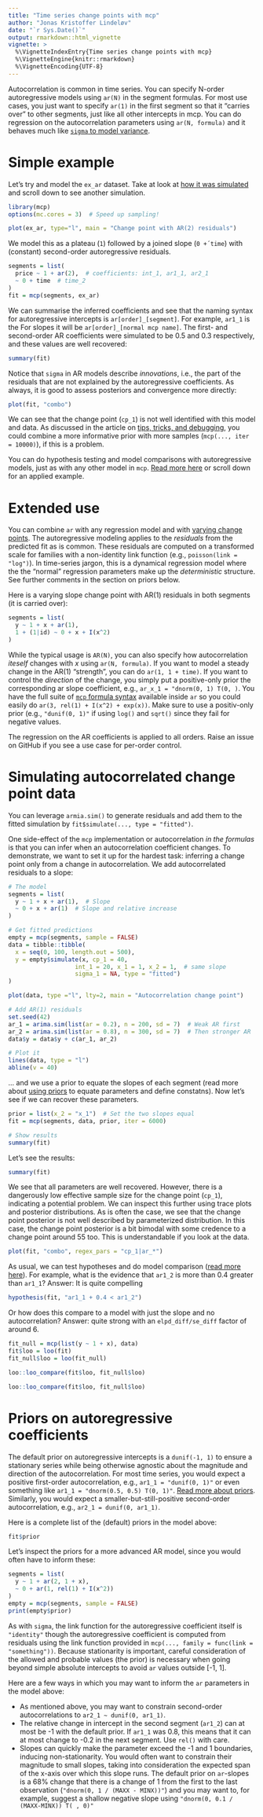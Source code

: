 ```yaml
---
title: "Time series change points with mcp"
author: "Jonas Kristoffer Lindeløv"
date: "`r Sys.Date()`"
output: rmarkdown::html_vignette
vignette: >
  %\VignetteIndexEntry{Time series change points with mcp}
  %\VignetteEngine{knitr::rmarkdown}
  %\VignetteEncoding{UTF-8}
---
```


<!--
 * Compute fit and interpret it
 * Warnings
 * Make a demo dataset and add to README
-->

Autocorrelation is common in time series. You can specify N-order autoregressive models using `ar(N)` in the segment formulas. For most use cases, you just want to specify `ar(1)` in the first segment so that it "carries over" to other segments, just like all other intercepts in mcp. You can do regression on the autocorrelation parameters using `ar(N, formula)` and it behaves much like [`sigma` to model variance](../articles/variance.html).


# Simple example
Let's try and model the `ex_ar` dataset. Take at look at [how it was simulated](https://github.com/lindeloev/mcp/tree/master/data-raw/ex_ar.R) and scroll down to see another simulation.

```r
library(mcp)
options(mc.cores = 3)  # Speed up sampling!

plot(ex_ar, type="l", main = "Change point with AR(2) residuals")
```


We model this as a plateau (`1`) followed by a joined slope (`0 +´time`) with (constant) second-order autoregressive residuals.


```r
segments = list(
  price ~ 1 + ar(2),  # coefficients: int_1, ar1_1, ar2_1
  ~ 0 + time  # time_2
)
fit = mcp(segments, ex_ar)
```

We can summarise the inferred coefficients and see that the naming syntax for autoregressive intercepts is `ar[order]_[segment]`. For example, `ar1_1` is the  For slopes it will be `ar[order]_[normal mcp name]`. The first- and second-order AR coefficients were simulated to be 0.5 and 0.3 respectively, and these values are well recovered:

```r
summary(fit)
```

Notice that `sigma` in AR models describe *innovations*, i.e., the part of the residuals that are not explained by the autoregressive coefficients. As always, it is good to assess posteriors and convergence more directly:

```r
plot(fit, "combo")
```

We can see that the change point (`cp_1`) is not well identified with this model and data. As discussed in the article on [tips, tricks, and debugging](../articles/tips.html), you could combine a more informative prior with more samples (`mcp(..., iter = 10000)`), if this is a problem.

You can do hypothesis testing and model comparisons with autoregressive models, just as with any other model in `mcp`. [Read more here](../articles/comparison.html) or scroll down for an applied example.



# Extended use
You can combine `ar` with any regression model and with [varying change points](../articles/varying.html). The autoregressive modeling applies to the *residuals* from the predicted fit as is common. These residuals are computed on a transformed scale for families with a non-identity link function (e.g., `poisson(link = "log")`). In time-series jargon, this is a dynamical regression model where the the "normal" regression parameters make up the *deterministic* structure. See further comments in the section on priors below.

Here is a varying slope change point with AR(1) residuals in both segments (it is carried over):

```r
segments = list(
  y ~ 1 + x + ar(1),
  1 + (1|id) ~ 0 + x + I(x^2)
)
```

While the typical usage is `AR(N)`, you can also specify how autocorrelation *iteself* changes with $x$ using `ar(N, formula)`. If you want to model a steady change in the AR(1) "strength", you can do `ar(1, 1 + time)`. If you want to control the *direction* of the change, you simply put a positive-only prior the corresponding ar slope coefficient, e.g., `ar_x_1 = "dnorm(0, 1) T(0, )`. You have the full suite of [`mcp` formula syntax](../articles/formulas.html) available inside `ar` so you could easily do  `ar(3, rel(1) + I(x^2) + exp(x))`. Make sure to use a positiv-only prior (e.g., `"dunif(0, 1)"` if using `log()` and `sqrt()` since they fail for negative values.

The regression on the AR coefficients is applied to all orders. Raise an issue on GitHub if you see a use case for per-order control.




# Simulating autocorrelated change point data
You can leverage `armia.sim()` to generate residuals and add them to the fitted simulation by `fit$simulate(..., type = "fitted")`.

One side-effect of the `mcp` implementation or autocorrelation *in the formulas* is that you can infer when an autocorrelation coefficient changes. To demonstrate, we want to set it up for the hardest task: inferring a change point only from a change in autocorrelation. We add autocorrelated residuals to a slope:

```r
# The model
segments = list(
  y ~ 1 + x + ar(1),  # Slope
  ~ 0 + x + ar(1)  # Slope and relative increase
)

# Get fitted predictions
empty = mcp(segments, sample = FALSE)
data = tibble::tibble(
  x = seq(0, 100, length.out = 500),
  y = empty$simulate(x, cp_1 = 40,
                   int_1 = 20, x_1 = 1, x_2 = 1,  # same slope
                   sigma_1 = NA, type = "fitted")
)

plot(data, type ="l", lty=2, main = "Autocorrelation change point")

# Add AR(1) residuals
set.seed(42)
ar_1 = arima.sim(list(ar = 0.2), n = 200, sd = 7)  # Weak AR first
ar_2 = arima.sim(list(ar = 0.8), n = 300, sd = 7)  # Then stronger AR
data$y = data$y + c(ar_1, ar_2)

# Plot it
lines(data, type = "l")
abline(v = 40)
```


... and we use a prior to equate the slopes of each segment (read more about [using priors](../articles/priors.html) to equate parameters and define constatns). Now let's see if we can recover these parameters.

```r
prior = list(x_2 = "x_1")  # Set the two slopes equal
fit = mcp(segments, data, prior, iter = 6000)

# Show results
summary(fit)
```

Let's see the results:
```r
summary(fit)
```


We see that all parameters are well recovered. However, there is a dangerously low effective sample size for the change point (`cp_1`), indicating a potential problem. We can inspect this further using trace plots and posterior distributions. As is often the case, we see that the change point posterior is not well described by parameterized distribution. In this case, the change point posterior is a bit bimodal with some credence to a change point around 55 too. This is understandable if you look at the data.

```r
plot(fit, "combo", regex_pars = "cp_1|ar_*")
```

As usual, we can test hypotheses and do model comparison ([read more here](../articles/comparison.html)). For example, what is the evidence that `ar1_2` is more than 0.4 greater than `ar1_1`? Answer: It is quite compelling
```r
hypothesis(fit, "ar1_1 + 0.4 < ar1_2")
```

Or how does this compare to a model with just the slope and no autocorrelation? Answer: quite strong with an `elpd_diff/se_diff` factor of around 6.
```r
fit_null = mcp(list(y ~ 1 + x), data)
fit$loo = loo(fit)
fit_null$loo = loo(fit_null)

loo::loo_compare(fit$loo, fit_null$loo)
```
```r
loo::loo_compare(fit$loo, fit_null$loo)
```



# Priors on autoregressive coefficients
The default prior on autoregressive intercepts is a `dunif(-1, 1)` to ensure a stationary series while being otherwise agnostic about the magnitude and direction of the autocorrelation. For most time series, you would expect a positive first-order autocorrelation, e.g., `ar1_1 = "dunif(0, 1)"` or even something like `ar1_1 = "dnorm(0.5, 0.5) T(0, 1)"`. [Read more about priors](../articles/priors.html). Similarly, you would expect a smaller-but-still-positive second-order autocorrelation, e.g., `ar2_1 = dunif(0, ar1_1)`.

Here is a complete list of the (default) priors in the model above:

```r
fit$prior
```

Let's inspect the priors for a more advanced AR model, since you would often have to inform these:

```r
segments = list(
  y ~ 1 + ar(2, 1 + x),
  ~ 0 + ar(1, rel(1) + I(x^2))
)
empty = mcp(segments, sample = FALSE)
print(empty$prior)
```

As with `sigma`, the link function for the autoregressive coefficient itself is `"identity"` though the autoregressive coefficient is computed from residuals using the link function provided in `mcp(..., family = func(link = "something"))`. Because stationarity is important, careful consideration of the allowed and probable values (the prior) is necessary when going beyond simple absolute intercepts to avoid `ar` values outside [-1, 1]. 

Here are a few ways in which you may want to inform the `ar` parameters in the model above:

 * As mentioned above, you may want to constrain second-order autocorrelations to `ar2_1 ~ dunif(0, ar1_1)`.
 * The relative change in intercept in the second segment (`ar1_2`) can at most be -1 with the default prior. If `ar1_1` was 0.8, this means that it can at most change to -0.2 in the next segment. Use `rel()` with care.
 * Slopes can quickly make the parameter exceed the -1 and 1 boundaries, inducing non-stationarity. You would often want to constrain their magnitude to small slopes, taking into consideration the expected span of the x-axis over which this slope runs. The default prior on `ar`-slopes is a 68% change that there is a change of 1 from the first to the last observation (`"dnorm(0, 1 / (MAXX - MINX))"`) and you may want to, for example, suggest a shallow negative slope using `"dnorm(0, 0.1 / (MAXX-MINX)) T( , 0)"`
